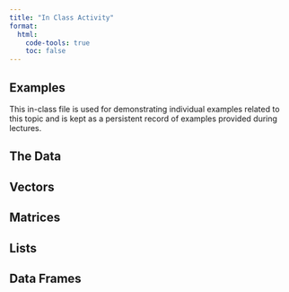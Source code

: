 ```yaml
---
title: "In Class Activity"
format: 
  html:
    code-tools: true
    toc: false
---
```


## Examples


This in-class file is used for demonstrating individual examples related to this topic and is kept as a persistent record of examples provided during lectures.

## The Data


## Vectors

## Matrices

## Lists

## Data Frames





